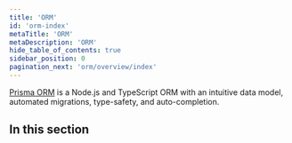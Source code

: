 ```yaml
---
title: 'ORM'
id: 'orm-index'
metaTitle: 'ORM'
metaDescription: 'ORM'
hide_table_of_contents: true
sidebar_position: 0
pagination_next: 'orm/overview/index'
---
```


<TopBlock>

[Prisma ORM](https://github.com/prisma/prisma) is a Node.js and TypeScript ORM with an intuitive data model, automated migrations, type-safety, and auto-completion.

</TopBlock>

## In this section

<Subsections depth="3" />
